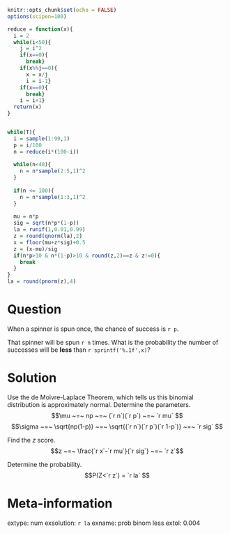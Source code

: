 ```r
knitr::opts_chunk$set(echo = FALSE)
options(scipen=100)

reduce = function(x){
  i = 2
  while(i<50){
    j = i^2 
    if(x==0){
      break}
    if(x%%j==0){
      x = x/j
      i = i-1}
    if(x==0){
      break}
    i = i+1}
  return(x)
}


while(T){
  i = sample(1:99,1)
  p = i/100
  n = reduce(i*(100-i))
  
  while(n<40){
    n = n*sample(2:5,1)^2
  }
  
  if(n <= 100){
    n = n*sample(1:3,1)^2
  }
  
  mu = n*p
  sig = sqrt(n*p*(1-p))
  la = runif(1,0.01,0.99)
  z = round(qnorm(la),2)
  x = floor(mu+z*sig)+0.5
  z = (x-mu)/sig
  if(n*p>10 & n*(1-p)>10 & round(z,2)==z & z!=0){
    break
  }
}
la = round(pnorm(z),4)
```

Question
========

When a spinner is spun once, the chance of success is `r p`.

That spinner will be spun `r n` times. What is the probability the number of successes will be **less** than `r sprintf('%.1f',x)`?


Solution
========

Use the de Moivre-Laplace Theorem, which tells us this binomial distribution is approximately normal. Determine the parameters.
$$\mu ~=~ np ~=~ (`r n`)(`r p`) ~=~ `r mu` $$
$$\sigma ~=~ \sqrt{np(1-p)} ~=~ \sqrt{(`r n`)(`r p`)(`r 1-p`)} ~=~ `r sig` $$

Find the $z$ score.
$$z ~=~ \frac{`r x`-`r mu`}{`r sig`} ~=~ `r z`$$

Determine the probability.
$$P(Z<`r z`) = `r la` $$





Meta-information
================
extype: num
exsolution: `r la`
exname: prob binom less
extol: 0.004
